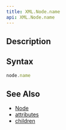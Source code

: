 ```yaml
---
title: XML.Node.name
api: XML.Node.name
---
```


## Description

<Summary/>

## Syntax

``` js
node.name
```

## See Also

* [Node](/reference/api/XML/Node)
* [attributes](/reference/api/XML/Node/attributes)
* [children](/reference/api/XML/Node/children)
